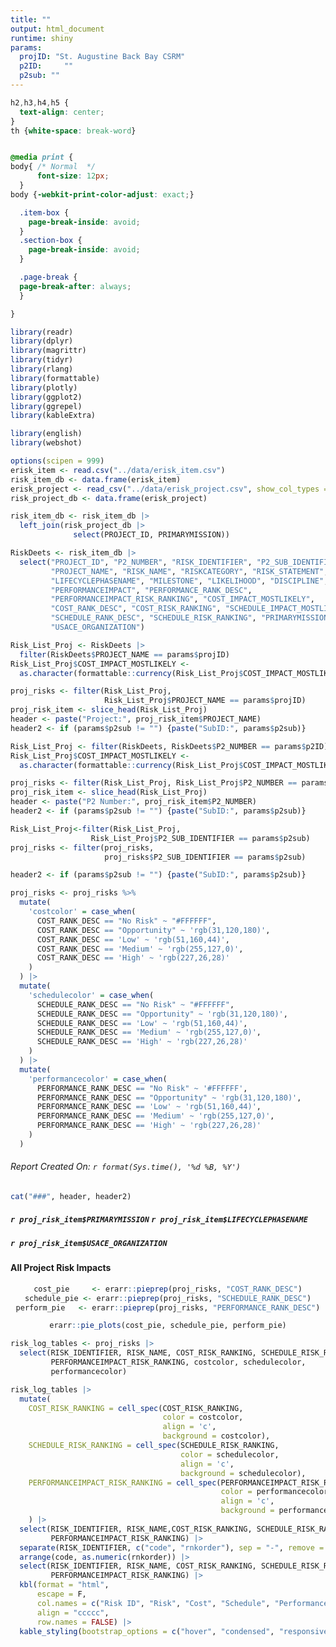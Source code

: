 ```yaml
---
title: ""
output: html_document
runtime: shiny
params:
  projID: "St. Augustine Back Bay CSRM"
  p2ID: 	""
  p2sub: ""
---
```


```css

h2,h3,h4,h5 {
  text-align: center;
}
th {white-space: break-word}


@media print {
body{ /* Normal  */
      font-size: 12px;
  }
body {-webkit-print-color-adjust: exact;}

  .item-box {
    page-break-inside: avoid;
  }
  .section-box {
    page-break-inside: avoid;
  }

  .page-break {
  page-break-after: always;
  }

}
```

```r
library(readr) 
library(dplyr)
library(magrittr) 
library(tidyr)
library(rlang)
library(formattable)
library(plotly)
library(ggplot2)
library(ggrepel)
library(kableExtra)

library(english)
library(webshot)
```

```r
options(scipen = 999)
erisk_item <- read.csv("../data/erisk_item.csv")
risk_item_db <- data.frame(erisk_item)
erisk_project <- read_csv("../data/erisk_project.csv", show_col_types = FALSE)
risk_project_db <- data.frame(erisk_project)

risk_item_db <- risk_item_db |>
  left_join(risk_project_db |>
              select(PROJECT_ID, PRIMARYMISSION))

RiskDeets <- risk_item_db |>
  select("PROJECT_ID", "P2_NUMBER", "RISK_IDENTIFIER", "P2_SUB_IDENTIFIER", 
         "PROJECT_NAME", "RISK_NAME", "RISKCATEGORY", "RISK_STATEMENT", 
         "LIFECYCLEPHASENAME", "MILESTONE", "LIKELIHOOD", "DISCIPLINE", 
         "PERFORMANCEIMPACT", "PERFORMANCE_RANK_DESC", 
         "PERFORMANCEIMPACT_RISK_RANKING", "COST_IMPACT_MOSTLIKELY", 
         "COST_RANK_DESC", "COST_RISK_RANKING", "SCHEDULE_IMPACT_MOSTLIKELY", 
         "SCHEDULE_RANK_DESC", "SCHEDULE_RISK_RANKING", "PRIMARYMISSION", 
         "USACE_ORGANIZATION")
```

```r
Risk_List_Proj <- RiskDeets |>
  filter(RiskDeets$PROJECT_NAME == params$projID)
Risk_List_Proj$COST_IMPACT_MOSTLIKELY <- 
  as.character(formattable::currency(Risk_List_Proj$COST_IMPACT_MOSTLIKELY))

proj_risks <- filter(Risk_List_Proj, 
                     Risk_List_Proj$PROJECT_NAME == params$projID)
proj_risk_item <- slice_head(Risk_List_Proj)
header <- paste("Project:", proj_risk_item$PROJECT_NAME)
header2 <- if (params$p2sub != "") {paste("SubID:", params$p2sub)}

```

```r
Risk_List_Proj <- filter(RiskDeets, RiskDeets$P2_NUMBER == params$p2ID)
Risk_List_Proj$COST_IMPACT_MOSTLIKELY <- 
  as.character(formattable::currency(Risk_List_Proj$COST_IMPACT_MOSTLIKELY))

proj_risks <- filter(Risk_List_Proj, Risk_List_Proj$P2_NUMBER == params$p2ID)
proj_risk_item <- slice_head(Risk_List_Proj)
header <- paste("P2 Number:", proj_risk_item$P2_NUMBER)
header2 <- if (params$p2sub != "") {paste("SubID:", params$p2sub)}


```

```r
Risk_List_Proj<-filter(Risk_List_Proj,
                  Risk_List_Proj$P2_SUB_IDENTIFIER == params$p2sub)
proj_risks <- filter(proj_risks,
                     proj_risks$P2_SUB_IDENTIFIER == params$p2sub)

header2 <- if (params$p2sub != "") {paste("SubID:", params$p2sub)}
```

```r
proj_risks <- proj_risks %>%
  mutate(
    'costcolor' = case_when(
      COST_RANK_DESC == "No Risk" ~ "#FFFFFF",
      COST_RANK_DESC == "Opportunity" ~ 'rgb(31,120,180)',
      COST_RANK_DESC == 'Low' ~ 'rgb(51,160,44)',
      COST_RANK_DESC == 'Medium' ~ 'rgb(255,127,0)',
      COST_RANK_DESC == 'High' ~ 'rgb(227,26,28)'
    )
  ) |>
  mutate(
    'schedulecolor' = case_when(
      SCHEDULE_RANK_DESC == "No Risk" ~ "#FFFFFF",
      SCHEDULE_RANK_DESC == "Opportunity" ~ 'rgb(31,120,180)',
      SCHEDULE_RANK_DESC == 'Low' ~ 'rgb(51,160,44)',
      SCHEDULE_RANK_DESC == 'Medium' ~ 'rgb(255,127,0)',
      SCHEDULE_RANK_DESC == 'High' ~ 'rgb(227,26,28)'
    )
  ) |>
  mutate(
    'performancecolor' = case_when(
      PERFORMANCE_RANK_DESC == "No Risk" ~ '#FFFFFF',
      PERFORMANCE_RANK_DESC == "Opportunity" ~ 'rgb(31,120,180)',
      PERFORMANCE_RANK_DESC == 'Low' ~ 'rgb(51,160,44)',
      PERFORMANCE_RANK_DESC == 'Medium' ~ 'rgb(255,127,0)',
      PERFORMANCE_RANK_DESC == 'High' ~ 'rgb(227,26,28)'
    )
  )
```
###### Report Created On: `r format(Sys.time(), '%d %B, %Y')`
```r
cat("###", header, header2)
```

##### `r proj_risk_item$PRIMARYMISSION` `r proj_risk_item$LIFECYCLEPHASENAME`
##### `r proj_risk_item$USACE_ORGANIZATION`


#### All Project Risk Impacts
<center>
```r
cost_pie     <- erarr::pieprep(proj_risks, "COST_RANK_DESC")
schedule_pie <- erarr::pieprep(proj_risks, "SCHEDULE_RANK_DESC")
perform_pie   <- erarr::pieprep(proj_risks, "PERFORMANCE_RANK_DESC")
```

```r
erarr::pie_plots(cost_pie, schedule_pie, perform_pie)
```
</center>

```r
risk_log_tables <- proj_risks |>
  select(RISK_IDENTIFIER, RISK_NAME, COST_RISK_RANKING, SCHEDULE_RISK_RANKING, 
         PERFORMANCEIMPACT_RISK_RANKING, costcolor, schedulecolor, 
         performancecolor)

risk_log_tables |>
  mutate(
    COST_RISK_RANKING = cell_spec(COST_RISK_RANKING, 
                                  color = costcolor, 
                                  align = 'c', 
                                  background = costcolor),
    SCHEDULE_RISK_RANKING = cell_spec(SCHEDULE_RISK_RANKING, 
                                      color = schedulecolor, 
                                      align = 'c', 
                                      background = schedulecolor),
    PERFORMANCEIMPACT_RISK_RANKING = cell_spec(PERFORMANCEIMPACT_RISK_RANKING, 
                                               color = performancecolor, 
                                               align = 'c', 
                                               background = performancecolor) 
    ) |>
  select(RISK_IDENTIFIER, RISK_NAME,COST_RISK_RANKING, SCHEDULE_RISK_RANKING, 
         PERFORMANCEIMPACT_RISK_RANKING) |>
  separate(RISK_IDENTIFIER, c("code", "rnkorder"), sep = "-", remove = FALSE) |>
  arrange(code, as.numeric(rnkorder)) |>
  select(RISK_IDENTIFIER, RISK_NAME, COST_RISK_RANKING, SCHEDULE_RISK_RANKING, 
         PERFORMANCEIMPACT_RISK_RANKING) |>
  kbl(format = "html", 
      escape = F, 
      col.names = c("Risk ID", "Risk", "Cost", "Schedule", "Performance"), 
      align = "ccccc", 
      row.names = FALSE) |>
  kable_styling(bootstrap_options = c("hover", "condensed", "responsive"))
```

